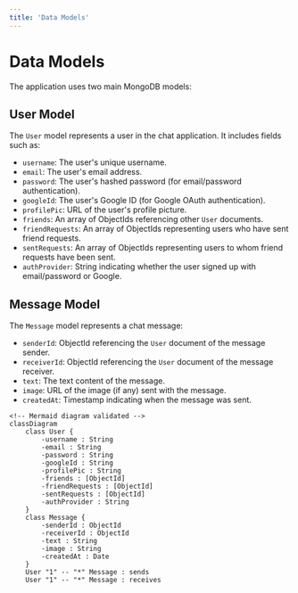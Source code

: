```yaml
---
title: 'Data Models'
---
```


# Data Models

The application uses two main MongoDB models:

## User Model

The `User` model represents a user in the chat application.  It includes fields such as:

* `username`: The user's unique username.
* `email`: The user's email address.
* `password`: The user's hashed password (for email/password authentication).
* `googleId`: The user's Google ID (for Google OAuth authentication).
* `profilePic`: URL of the user's profile picture.
* `friends`: An array of ObjectIds referencing other `User` documents.
* `friendRequests`: An array of ObjectIds representing users who have sent friend requests.
* `sentRequests`: An array of ObjectIds representing users to whom friend requests have been sent.
* `authProvider`: String indicating whether the user signed up with email/password or Google.

## Message Model

The `Message` model represents a chat message:

* `senderId`: ObjectId referencing the `User` document of the message sender.
* `receiverId`: ObjectId referencing the `User` document of the message receiver.
* `text`: The text content of the message.
* `image`: URL of the image (if any) sent with the message.
* `createdAt`: Timestamp indicating when the message was sent.

```mermaid
<!-- Mermaid diagram validated -->
classDiagram
    class User {
        -username : String
        -email : String
        -password : String
        -googleId : String
        -profilePic : String
        -friends : [ObjectId]
        -friendRequests : [ObjectId]
        -sentRequests : [ObjectId]
        -authProvider : String
    }
    class Message {
        -senderId : ObjectId
        -receiverId : ObjectId
        -text : String
        -image : String
        -createdAt : Date
    }
    User "1" -- "*" Message : sends
    User "1" -- "*" Message : receives
```